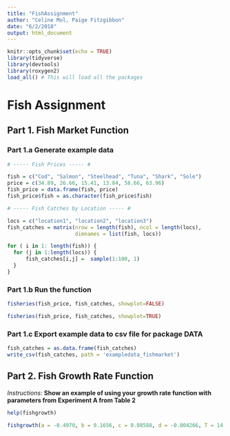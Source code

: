 ```yaml
---
title: "FishAssignment"
author: "Celine Mol, Paige Fitzgibbon"
date: "6/2/2018"
output: html_document
---
```


```r
knitr::opts_chunk$set(echo = TRUE)
library(tidyverse)
library(devtools)
library(roxygen2)
load_all() # This will load all the packages
```

# Fish Assignment

## Part 1. Fish Market Function

### Part 1.a Generate example data

```r
# ----- Fish Prices ----- #

fish = c("Cod", "Salmon", "Steelhead", "Tuna", "Shark", "Sole")
price = c(34.89, 26.66, 15.41, 13.84, 58.66, 63.96)
fish_price = data.frame(fish, price)
fish_price$fish = as.character(fish_price$fish)

# ----- Fish Catches by Location ----- # 

locs = c("location1", "location2", "location3")
fish_catches = matrix(nrow = length(fish), ncol = length(locs), 
                      dimnames = list(fish, locs)) 

for ( i in 1: length(fish)) {
  for (j in 1:length(locs)) {
      fish_catches[i,j] =  sample(1:100, 1)
  }
}

```

### Part 1.b Run the function

```r

fisheries(fish_price, fish_catches, showplot=FALSE)

fisheries(fish_price, fish_catches, showplot=TRUE)
```

### Part 1.c Export example data to csv file for package DATA

```r
fish_catches = as.data.frame(fish_catches)
write_csv(fish_catches, path = 'exampledata_fishmarket')
```

## Part 2. Fish Growth Rate Function
*Instructions:*
**Show an example of using your growth rate function with parameters from Experiment A from Table 2**

```r
help(fishgrowth)

fishgrowth(a = -0.4970, b = 0.1656, c = 0.08588, d = -0.004266, T = 14.3)


```





